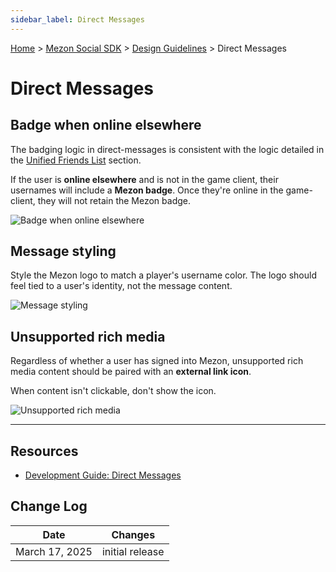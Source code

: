 ```yaml
---
sidebar_label: Direct Messages
---
```


[Home](#DOCS_INTRO) > [Mezon Social SDK](#DOCS_DISCORD_SOCIAL_SDK_OVERVIEW) > [Design Guidelines](#DOCS_DISCORD_SOCIAL_SDK_DESIGN_GUIDELINES) > Direct Messages

# Direct Messages


## Badge when online elsewhere

The badging logic in direct-messages is consistent with the logic detailed in the [Unified Friends List](#DOCS_DISCORD_SOCIAL_SDK_DESIGN_GUIDELINES_UNIFIED_FRIENDS_LIST) section.

If the user is **online elsewhere** and is not in the game client, their usernames will include a **Mezon badge**. Once they're online in the game-client, they will not retain the Mezon badge.

![Badge when online elsewhere](social-sdk/design-guidelines/animated/DMs-02.gif)

## Message styling

Style the Mezon logo to match a player's username color. The logo should feel tied to a user's identity, not the message content. 

![Message styling](social-sdk/design-guidelines/DMs-03.png)

## Unsupported rich media
Regardless of whether a user has signed into Mezon, unsupported rich media content should be paired with an **external link icon**.

When content isn't clickable, don't show the icon. 

![Unsupported rich media](social-sdk/design-guidelines/DMs-04.png)

---

## Resources 

- [Development Guide: Direct Messages](#DOCS_DISCORD_SOCIAL_SDK_DEVELOPMENT_GUIDES_SENDING_DIRECT_MESSAGES)

## Change Log

| Date           | Changes         |
|----------------|-----------------|
| March 17, 2025 | initial release |
